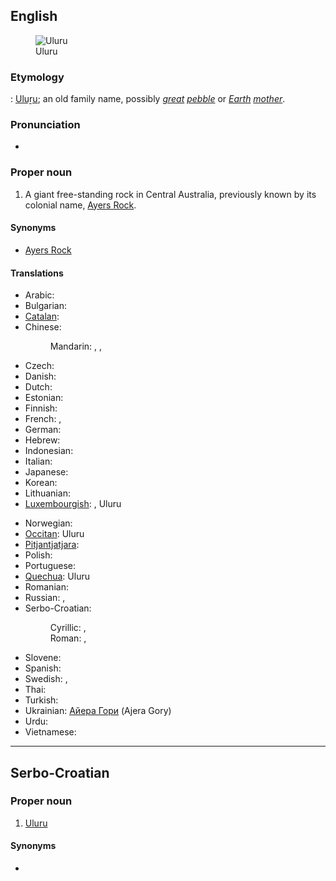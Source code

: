 {{also|Uluṟu}}
==English==
{{wikipedia}}
[[Image:Uluru_Australia%281%29.jpg|thumb|right|Uluru]]

===Etymology===
{{etyl|pjt|en}}: [[Uluṟu]]; an old family name, possibly ''[[great]] [[pebble]]'' or ''[[Earth]] [[mother]]''.

===Pronunciation===
* {{IPA|/ˈuluɹu/}}

===Proper noun===
{{en-proper noun}}

# A giant free-standing rock in Central Australia, previously known by its colonial name, [[Ayers Rock]].

====Synonyms====
* [[Ayers Rock]]<!-- was it ever officially Ayer’s Rock with an apostrope? -->

====Translations====
{{trans-top|giant rock in Australia}}
* Arabic: {{t|ar|أولورو|m|tr='uluuru}}
* Bulgarian: {{t|bg|Улуру}}
* [[Catalan]]: {{t|ca|Ulurú}}
* Chinese:
*: Mandarin: {{t+|cmn|艾雅斯岩|tr=Àiyǎsī Yán|sc=Hani}}, {{t+|cmn|烏魯汝|sc=Hani}}, {{t|cmn|乌鲁汝|tr=Wūlǔrǔ|sc=Hani}}
* Czech: {{t|cs|Uluru}}
* Danish: {{t|da|Uluru}}
* Dutch: {{t|nl|Uluru}}
* Estonian: {{t|et|Uluru}}
* Finnish: {{t|fi|Uluru}}
* French: {{t|fr|Ayers Rock}}, {{t|fr|Uluru}}
* German: {{t|de|Uluru}}
* Hebrew: {{t|he|אולורו|m|tr=uluru}}
* Indonesian: {{t|id|Uluru}}
* Italian: {{t|it|Uluṟu}}
* Japanese: {{t|ja|ウルル|tr=Ururu}}
* Korean: {{t|ko|울루루|tr=Ulluru}}
* Lithuanian: {{t|lt|Ajerso uola}}
* [[Luxembourgish]]: {{t|lb|Ayers Rock}}, Uluru
{{trans-mid}}
* Norwegian: {{t|no|Uluru}}
* [[Occitan]]: Uluru
* [[Pitjantjatjara]]: {{unicode|[[Uluṟu]]}}
* Polish: {{t|pl|Uluru}}
* Portuguese: {{t|pt|Uluru|m}}
* [[Quechua]]: Uluru
* Romanian: {{t|ro|Uluru}}
* Russian: {{t|ru|Улуру|m|tr=Ulurú}}, {{t|ru|Айерс-рок|m|tr=Ájers-rok}}
* Serbo-Croatian:
*: Cyrillic: {{t|sh|Улуру|m|sc=Cyrl}}, {{t|sh|Ајерс рок|m|sc=Cyrl}}
*: Roman: {{t|sh|Uluru|m}}, {{t|sh|Ajers rok|m}}
* Slovene: {{t|sl|Uluru}}
* Spanish: {{t|es|Uluru|m}}
* Swedish: {{t|sv|Ayers Rock}}, {{t|sv|Uluru}}
* Thai: {{t|th|โขดหินอุลูรู|tr=kòht hĭn ùluru}}
* Turkish: {{t|tr|Uluru}}
* Ukrainian: [[Айера Гори]] (Ajera Gory)
* Urdu: {{t|ur|اولورو}}
* Vietnamese: {{t|vi|Uluru}}
{{trans-bottom}}

----

==Serbo-Croatian==

===Proper noun===
{{sh-proper noun|g=m|r|Улуру}}

# [[Uluru#English|Uluru]]

====Synonyms====
* {{l|sh|Ajers rok}}
{{attention|sh|tone, decl}}